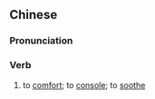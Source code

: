 {{also|慰抚}}
==Chinese==
{{zh-forms|s=慰抚}}

===Pronunciation===
{{zh-pron
|m=wèifǔ
|c=wai3 fu2
|cat=v
}}

===Verb===
{{zh-verb}}

# to [[comfort]]; to [[console]]; to [[soothe]]